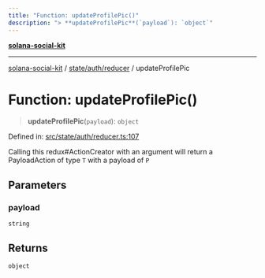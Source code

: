 ```yaml
---
title: "Function: updateProfilePic()"
description: "> **updateProfilePic**(`payload`): `object`"
---
```


[**solana-social-kit**](../../../../README.mdx)

***

[solana-social-kit](../../../../README.mdx) / [state/auth/reducer](../README.mdx) / updateProfilePic

# Function: updateProfilePic()

> **updateProfilePic**(`payload`): `object`

Defined in: [src/state/auth/reducer.ts:107](https://github.com/SendArcade/solana-social-starter/blob/03568260ca96ed63f77049843c721de1cb011893/src/state/auth/reducer.ts#L107)

Calling this redux#ActionCreator with an argument will
return a PayloadAction of type `T` with a payload of `P`

## Parameters

### payload

`string`

## Returns

`object`
